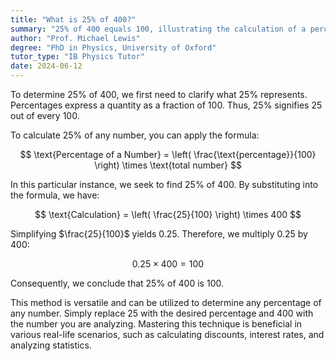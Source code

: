 ```yaml
---
title: "What is 25% of 400?"
summary: "25% of 400 equals 100, illustrating the calculation of a percentage as a portion of a total value."
author: "Prof. Michael Lewis"
degree: "PhD in Physics, University of Oxford"
tutor_type: "IB Physics Tutor"
date: 2024-06-12
---
```


To determine 25% of 400, we first need to clarify what 25% represents. Percentages express a quantity as a fraction of 100. Thus, 25% signifies 25 out of every 100.

To calculate 25% of any number, you can apply the formula:

$$
\text{Percentage of a Number} = \left( \frac{\text{percentage}}{100} \right) \times \text{total number}
$$

In this particular instance, we seek to find 25% of 400. By substituting into the formula, we have:

$$
\text{Calculation} = \left( \frac{25}{100} \right) \times 400
$$

Simplifying $\frac{25}{100}$ yields $0.25$. Therefore, we multiply $0.25$ by $400$:

$$
0.25 \times 400 = 100
$$

Consequently, we conclude that 25% of 400 is $100$. 

This method is versatile and can be utilized to determine any percentage of any number. Simply replace $25$ with the desired percentage and $400$ with the number you are analyzing. Mastering this technique is beneficial in various real-life scenarios, such as calculating discounts, interest rates, and analyzing statistics.
    